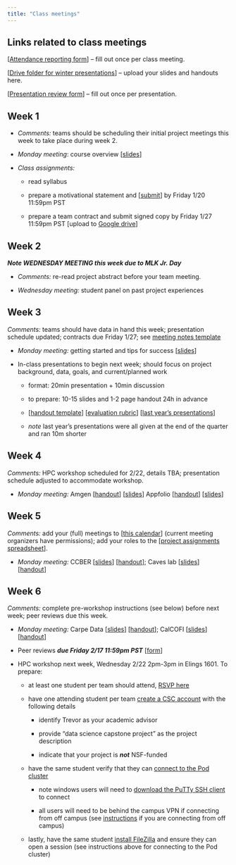 ```yaml
---
title: "Class meetings"
---
```


## Links related to class meetings

\[[Attendance reporting form](https://forms.gle/3Qy98p8UHWiZ4BSGA)\] -- fill out once per class meeting.

\[[Drive folder for winter presentations](https://drive.google.com/drive/folders/1yeuKF0rFvqbR_XvfSSN1KEdC2dgfnbeE?usp=share_link)\] -- upload your slides and handouts here.

\[[Presentation review form](https://forms.gle/XG5Y2GG4AEhfwuiD7)\] -- fill out once per presentation.

## Week 1

-   *Comments:* teams should be scheduling their initial project meetings this week to take place during week 2.

-   *Monday meeting*: course overview \[[slides](slides/week1-intro.qmd)\]

-   *Class assignments:*

    -   read syllabus

    -   prepare a motivational statement and \[[submit](https://forms.gle/6MeNMfhxetzxBB7A9)\] by Friday 1/20 11:59pm PST

    -   prepare a team contract and submit signed copy by Friday 1/27 11:59pm PST \[upload to [Google drive](https://drive.google.com/drive/folders/1iDUbNlSIq7NlwUWcWOZkNMdO6B-ji5KK?usp=sharing)\]

## Week 2

***Note WEDNESDAY MEETING this week due to MLK Jr. Day***

-   *Comments:* re-read project abstract before your team meeting.

-   *Wednesday meeting:* student panel on past project experiences

## Week 3

*Comments:* teams should have data in hand this week; presentation schedule updated; contracts due Friday 1/27; see [meeting notes template](https://docs.google.com/document/d/1Gcnq5osybY0mLhqpffguQoVf76MD4Xl0gPPWWv-7weI/edit?usp=sharing)

-   *Monday meeting:* getting started and tips for success \[[slides](https://docs.google.com/presentation/d/1xAnI-zn-JYmTb5kPhq22oDuKcT4buvBbRFtpsyN2l_o/edit?usp=sharing)\]

-   In-class presentations to begin next week; should focus on project background, data, goals, and current/planned work

    -   format: 20min presentation + 10min discussion

    -   to prepare: 10-15 slides and 1-2 page handout 24h in advance

    -   \[[handout template](https://docs.google.com/document/d/1ra6-28dQKfS4HnsMP_j19qRGfrQngI_HpjZ6YxW9Chw/edit?usp=sharing)\] \[[evaluation rubric](https://docs.google.com/document/d/17xafDkkMzrOD2a9pFIVQainnRSCBvC-YMfaEYVzpses/edit?usp=sharing)\] \[[last year's presentations](https://drive.google.com/drive/folders/1Iw6PtIs_A6NUgItVcIqdHk4gvvN0_QVq?usp=share_link)\]

    -   *note* last year's presentations were all given at the end of the quarter and ran 10m shorter

## Week 4

*Comments:* HPC workshop scheduled for 2/22, details TBA; presentation schedule adjusted to accommodate workshop.

-   *Monday meeting:* Amgen \[[handout](https://docs.google.com/document/d/1ap15jalmGXZDL51xEbTPHqgcVxM121VS850zudl-StI/edit?usp=share_link)\] \[[slides](https://docs.google.com/presentation/d/1B4SibhPw-dhYM3pxkoVu_daT__lQOyVvmQ9huJp7WL4/edit?usp=share_link)\] Appfolio \[[handout](https://drive.google.com/file/d/18_21zxHMV1ZSd15UpL0SF31l9E_5-Pwi/view?usp=share_link)\] \[[slides](https://docs.google.com/presentation/d/1EwdRHRZtgp1GFiO_1A627ZHmwyUK7Nhk/edit?usp=share_link&ouid=109419302730749851192&rtpof=true&sd=true)\]

## Week 5

*Comments:* add your (full) meetings to \[[this calendar](https://calendar.google.com/calendar/u/0?cid=Y184OWUyZDg3YTYzOWVhNWU5NjI5Mzk3NjJmODYyYzBmNDkzYWM5OGFmNmY5MTUyNWJmZjU3YTUzYTA0YTUzNDI2QGdyb3VwLmNhbGVuZGFyLmdvb2dsZS5jb20)\] (current meeting organizers have permissions); add your roles to the \[[project assignments spreadsheet](https://docs.google.com/spreadsheets/d/15Phz5o8-04SkD_t2ifgboxFSrOHvSlU4wGrTWUAKYrE/edit?usp=sharing)\].

-   *Monday meeting:* CCBER \[[slides](https://docs.google.com/presentation/d/1n3MOnrd65C8JbpVjSHxrvf5y1Fmqsjnz/edit?usp=share_link&ouid=109419302730749851192&rtpof=true&sd=true)\] \[[handout](https://drive.google.com/file/d/1tNrXyHL6H9g66RRs08S7A_tY-ps95DMv/view?usp=share_link)\]; Caves lab \[[slides](https://docs.google.com/presentation/d/1KJfDzZUWqBDZMyRZvMcGiHBFR6mLQjOSFwL4tgajoAw/edit?usp=share_link)\] \[[handout](https://docs.google.com/document/d/19Z2tGX4A0vSRx7fVUb7ly6CgHcRUsqN_nEIwtlUn8dY/edit?usp=share_link)\]

## Week 6

*Comments:* complete pre-workshop instructions (see below) before next week; peer reviews due this week.

-   *Monday meeting:* Carpe Data \[[slides](https://docs.google.com/presentation/d/1p2RKwK13vd95YezryFNYfIl8Uz0xuy8F/edit?usp=share_link&ouid=109419302730749851192&rtpof=true&sd=true)\] \[[handout](https://drive.google.com/file/d/1_yfxp20m7Iv7E481g0dxBZpNIo4nPSvz/view?usp=share_link)\]; CalCOFI \[[slides](https://docs.google.com/presentation/d/1g1fxESBvksctYLyWdyMAZ6BHLQh31YHE/edit?usp=share_link&ouid=109419302730749851192&rtpof=true&sd=true)\] \[[handout](https://drive.google.com/file/d/17_L1OB0UY3t_f7JX8xD09vJbBUq3ao1-/view?usp=share_link)\]

-   Peer reviews ***due Friday 2/17 11:59pm PST*** \[[form](https://forms.gle/4VH4cpsH5XjcbqZd6)\]

-   HPC workshop next week, Wednesday 2/22 2pm-3pm in Elings 1601. To prepare:

    -   at least one student per team should attend, [RSVP here](https://forms.gle/ZQrUTCxE6R7XGdU28)

    -   have one attending student per team [create a CSC account](https://csc.cnsi.ucsb.edu/forms/user-account) with the following details

        -   identify Trevor as your academic advisor

        -   provide "data science capstone project" as the project description

        -   indicate that your project is ***not*** NSF-funded

    -   have the same student verify that they can [connect to the Pod cluster](https://csc.cnsi.ucsb.edu/docs/connect-pod-cluster)

        -   note windows users will need to [download the PuTTy SSH client](https://www.chiark.greenend.org.uk/~sgtatham/putty/latest.html) to connect

        -   all users will need to be behind the campus VPN if connecting from off campus (see [instructions](https://www.ets.ucsb.edu/pulse-secure-campus-vpn/get-connected-campus-vpn) if you are connecting from off campus)

    -   lastly, have the same student [install FileZilla](https://www.ets.ucsb.edu/pulse-secure-campus-vpn/get-connected-campus-vpn) and ensure they can open a session (see instructions above for connecting to the Pod cluster)
